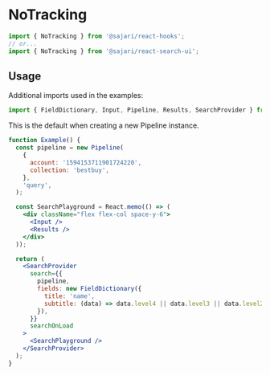 
<SEO title="NoTracking" description="" />

# NoTracking

```js
import { NoTracking } from '@sajari/react-hooks';
// or...
import { NoTracking } from '@sajari/react-search-ui';
```

## Usage

Additional imports used in the examples:

```js
import { FieldDictionary, Input, Pipeline, Results, SearchProvider } from '@sajari/react-search-ui';
```

This is the default when creating a new Pipeline instance.

```jsx
function Example() {
  const pipeline = new Pipeline(
    {
      account: '1594153711901724220',
      collection: 'bestbuy',
    },
    'query',
  );

  const SearchPlayground = React.memo(() => (
    <div className="flex flex-col space-y-6">
      <Input />
      <Results />
    </div>
  ));

  return (
    <SearchProvider
      search={{
        pipeline,
        fields: new FieldDictionary({
          title: 'name',
          subtitle: (data) => data.level4 || data.level3 || data.level2 || data.level1 || data.brand,
        }),
      }}
      searchOnLoad
    >
      <SearchPlayground />
    </SearchProvider>
  );
}
```
